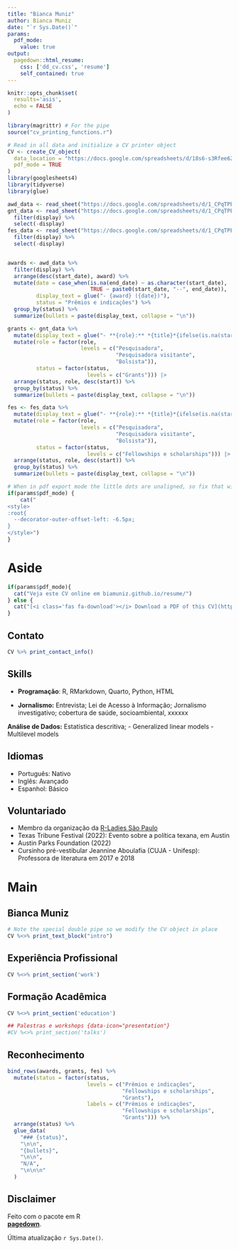 ```yaml
---
title: "Bianca Muniz"
author: Bianca Muniz
date: "`r Sys.Date()`"
params:
  pdf_mode:
    value: true
output:
  pagedown::html_resume:
    css: ['dd_cv.css', 'resume']
    self_contained: true
---
```


```r
knitr::opts_chunk$set(
  results='asis', 
  echo = FALSE
)

library(magrittr) # For the pipe
source("cv_printing_functions.r")

# Read in all data and initialize a CV printer object
CV <- create_CV_object(
  data_location = "https://docs.google.com/spreadsheets/d/18s6-s3Rfee62fEGagd0JziyXlnQHXGzq-KRmsJxMhfM/edit?gid=917338460#gid=917338460",  
  pdf_mode = TRUE
)
library(googlesheets4)
library(tidyverse)
library(glue)

awd_data <- read_sheet("https://docs.google.com/spreadsheets/d/1_CPqTPEhmnyrj-ku_xp9LjHRefrMyIdXjVf6gVXI2RQ/edit?usp=sharing", sheet = "awards")
gnt_data <- read_sheet("https://docs.google.com/spreadsheets/d/1_CPqTPEhmnyrj-ku_xp9LjHRefrMyIdXjVf6gVXI2RQ/edit?usp=sharing", sheet = "grants") %>%
  filter(display) %>%
  select(-display)
fes_data <- read_sheet("https://docs.google.com/spreadsheets/d/1_CPqTPEhmnyrj-ku_xp9LjHRefrMyIdXjVf6gVXI2RQ/edit?usp=sharing", sheet = "fes") %>%
  filter(display) %>%
  select(-display)


awards <- awd_data %>%
  filter(display) %>%
  arrange(desc(start_date), award) %>%
  mutate(date = case_when(is.na(end_date) ~ as.character(start_date),
                          TRUE ~ paste0(start_date, "--", end_date)),
         display_text = glue("- {award} ({date})"),
         status = "Prêmios e indicações") %>%
  group_by(status) %>%
  summarize(bullets = paste(display_text, collapse = "\n"))

grants <- gnt_data %>%
  mutate(display_text = glue("- **{role}:** *{title}*{ifelse(is.na(start), '', paste0(' (', start, '--', end, ')'))}. {sponsor}{ifelse(is.na(funding), '.', paste0('; $', prettyNum(funding, big.mark = ','), '.'))} {ifelse(is.na(pi), '', paste0('PI: ', pi, '.'))}")) %>%
  mutate(role = factor(role,
                       levels = c("Pesquisadora",
                                  "Pesquisadora visitante",
                                  "Bolsista")),
         status = factor(status,
                         levels = c("Grants"))) |> 
  arrange(status, role, desc(start)) %>%
  group_by(status) %>%
  summarize(bullets = paste(display_text, collapse = "\n"))

fes <- fes_data %>%
  mutate(display_text = glue("- **{role}:** *{title}*{ifelse(is.na(start), '', paste0(' (', start, '--', end, ')'))}. {sponsor}{ifelse(is.na(funding), '.', paste0('; $', prettyNum(funding, big.mark = ','), '.'))} {ifelse(is.na(pi), '', paste0('PI: ', pi, '.'))}")) %>%
  mutate(role = factor(role,
                       levels = c("Pesquisadora",
                                  "Pesquisadora visitante",
                                  "Bolsista")),
         status = factor(status,
                         levels = c("Fellowships e scholarships"))) |> 
  arrange(status, role, desc(start)) %>%
  group_by(status) %>%
  summarize(bullets = paste(display_text, collapse = "\n"))

```

```r
# When in pdf export mode the little dots are unaligned, so fix that with some conditional CSS.
if(params$pdf_mode) {
    cat("
<style>
:root{
  --decorator-outer-offset-left: -6.5px;
}
</style>")
}
```

# Aside

```r
if(params$pdf_mode){
  cat("Veja este CV online em biamuniz.github.io/resume/")
} else {
  cat("[<i class='fas fa-download'></i> Download a PDF of this CV](https://github.com/biamuniz/resume/raw/master/bmuniz_cv.pdf)")
}
```

## Contato {#contact}

```r
CV %>% print_contact_info()
```

## Skills {#skills}

-   **Programação**: R, RMarkdown, Quarto, Python, HTML

-   **Jornalismo:** Entrevista; Lei de Acesso à Informação; Jornalismo investigativo; cobertura de saúde, socioambiental, xxxxxx

**Análise de Dados:** Estatística descritiva;
-   Generalized linear models
-   Multilevel models

## Idiomas 
-   Português: Nativo
-   Inglês: Avançado
-   Espanhol: Básico

## Voluntariado 

- Membro da organização da [R-Ladies São Paulo](https://rladies-sp.org/)
- Texas Tribune Festival (2022): Evento sobre a política texana, em Austin
- Austin Parks Foundation (2022)
- Cursinho pré-vestibular Jeannine Aboulafia (CUJA - Unifesp): Professora de literatura em 2017 e 2018

<!-- These breaks just force a new page so section doesnt get cut off -->


# Main

## Bianca Muniz {#title}

```r
# Note the special double pipe so we modify the CV object in place
CV %<>% print_text_block("intro") 
```

## Experiência Profissional {data-icon="suitcase"}

```r
CV %<>% print_section('work')
```

## Formação Acadêmica {data-icon="graduation-cap"}

```r
CV %<>% print_section('education')
```

<!-- These breaks just force a new page so section doesnt get cut off -->


```r
## Palestras e workshops {data-icon="presentation"}
#CV %<>% print_section('talks')
```

## Reconhecimento {data-icon="award"}

```r
bind_rows(awards, grants, fes) %>%
  mutate(status = factor(status,
                         levels = c("Prêmios e indicações",
                                    "Fellowships e scholarships",
                                    "Grants"),
                         labels = c("Prêmios e indicações",
                                    "Fellowships e scholarships",
                                    "Grants"))) %>%
  arrange(status) %>%
  glue_data(
    "### {status}",
    "\n\n",
    "{bullets}",
    "\n\n",
    "N/A",
    "\n\n\n"
  )

```
<!-- These breaks just force a new page so section doesnt get cut off -->



## Disclaimer {#disclaimer}

Feito com o pacote em R <br>
[**pagedown**](https://github.com/rstudio/pagedown).



Última atualização `r Sys.Date()`.

